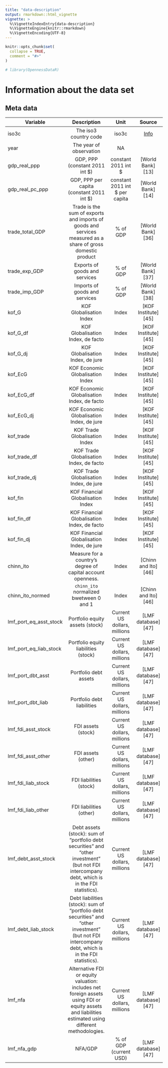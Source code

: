 ```yaml
---
title: "data-description"
output: rmarkdown::html_vignette
vignette: >
  %\VignetteIndexEntry{data-description}
  %\VignetteEngine{knitr::rmarkdown}
  %\VignetteEncoding{UTF-8}
---
```


```r
knitr::opts_chunk$set(
  collapse = TRUE,
  comment = "#>"
)
```

```r
# library(OpennessDataR)
```

# Information about the data set

## Meta data

| Variable         | Description                                  | Unit                          | Source           |
| -----------------|:--------------------------------------------:| :----------------------------:|:----------------:|
| iso3c                   | The iso3 country code                                                                                       | iso3c    | [Info][1] |
| year                    | The year of observation                                                                                     |   NA     |  |
| gdp_real_ppp            | GDP, PPP (constant 2011 int $)                                                                              | constant 2011 int $ | [World Bank][13]
| gdp_real_pc_ppp         | GDP, PPP per capita (constant 2011 int $)                                                                   | constant 2011 int $ per capita | [World Bank][14]
| trade_total_GDP | Trade is the sum of exports and imports of goods and services measured as a share of gross domestic product | % of GDP | [World Bank][36] |  
| trade_exp_GDP | Exports of goods and services | % of GDP |  [World Bank][37] | 
| trade_imp_GDP | Imports of goods and services | % of GDP |  [World Bank][38] | 
| kof_G | KOF Globalisation Index | Index | [KOF Institute][45] |
| kof_G_df | KOF Globalisation Index, de facto | Index | [KOF Institute][45] |
| kof_G_dj | KOF Globalisation Index, de jure | Index | [KOF Institute][45] |
| kof_EcG | KOF Economic Globalisation Index | Index | [KOF Institute][45] |
| kof_EcG_df | KOF Economic Globalisation Index, de facto | Index | [KOF Institute][45] |
| kof_EcG_dj | KOF Economic Globalisation Index, de jure | Index | [KOF Institute][45] |
| kof_trade | KOF Trade Globalisation Index | Index | [KOF Institute][45] |
| kof_trade_df | KOF Trade Globalisation Index, de facto | Index | [KOF Institute][45] |
| kof_trade_dj | KOF Trade Globalisation Index, de jure | Index | [KOF Institute][45] |
| kof_fin | KOF Financial Globalisation Index | Index | [KOF Institute][45] |
| kof_fin_df | KOF Financial Globalisation Index, de facto | Index | [KOF Institute][45] |
| kof_fin_dj | KOF Financial Globalisation Index, de jure | Index | [KOF Institute][45] |
| chinn_ito | Measure for a country's degree of capital account openness.  | Index | [Chinn and Ito][46] |
| chinn_ito_normed | `chinn_ito` normalized bwetween 0 and 1 | Index | [Chinn and Ito][46] |
| lmf_port_eq_asst_stock| Portfolio equity assets (stock) | Current US dollars, millions | [LMF database][47] |
| lmf_port_eq_liab_stock | Portfolio equity liabilities (stock) | Current US dollars, millions | [LMF database][47] |
| lmf_port_dbt_asst | Portfolio debt assets | Current US dollars, millions | [LMF database][47] |
| lmf_port_dbt_liab | Portfolio debt liabilities | Current US dollars, millions | [LMF database][47] |
| lmf_fdi_asst_stock | FDI assets (stock) | Current US dollars, millions | [LMF database][47] |
| lmf_fdi_asst_other | FDI assets (other) | Current US dollars, millions | [LMF database][47] |
| lmf_fdi_liab_stock | FDI liabilities (stock) | Current US dollars, millions | [LMF database][47] |
| lmf_fdi_liab_other | FDI liabilities (other) | Current US dollars, millions | [LMF database][47] |
| lmf_debt_asst_stock | Debt assets (stock): sum of "portfolio debt securities" and "other investment" (but not FDI intercompany debt, which is in the FDI statistics). | Current US dollars, millions | [LMF database][47] | 
| lmf_debt_liab_stock | Debt liabilities (stock): sum of "portfolio debt securities" and "other investment" (but not FDI intercompany debt, which is in the FDI statistics). | Current US dollars, millions | [LMF database][47] |
| lmf_nfa | Alternative FDI or equity valuation: includes net foreign assets using FDI or equity assets and liabilities estimated using different methodologies. | Current US dollars, millions | [LMF database][47] |
| lmf_nfa_gdp | NFA/GDP | % of GDP (current USD) | [LMF database][47] |

[1]: https://unstats.un.org/unsd/tradekb/knowledgebase/country-code

